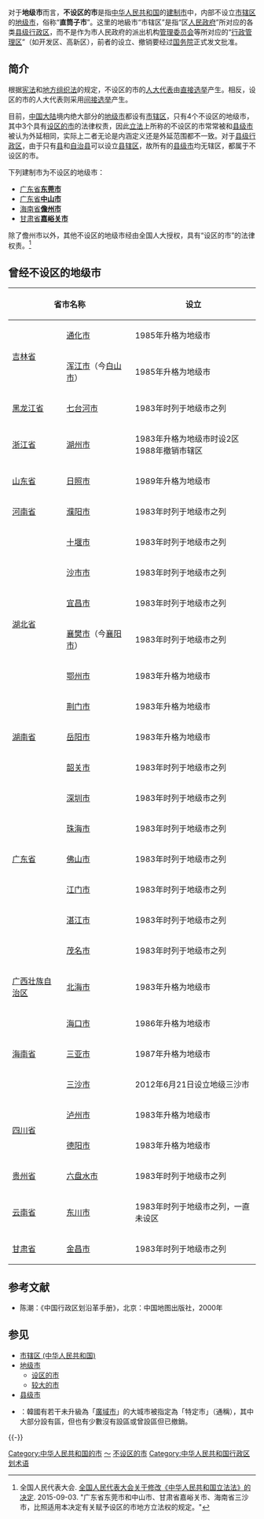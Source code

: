{{onesource|time=2019-05-15T13:45:50+00:00}}
{{中华人民共和国行政区划单位}}
对于'''地级市'''而言，'''不设区的市'''是指[[中华人民共和国|中华人民共和国]]的[[中华人民共和国城市建制|建制市]]中，内部不设立[[市辖区|市辖区]]的[[地级市|地级市]]，俗称“'''直筒子市'''”。这里的地級市“市辖区”是指“区[[人民政府|人民政府]]”所对应的各类[[县级行政区|县级行政区]]，而不是作为市人民政府的派出机构[[管理委员会|管理委员会]]等所对应的“[[行政管理区|行政管理区]]”（如开发区、高新区），前者的设立、撤销要经过[[中华人民共和国国务院|国务院]]正式发文批准。

==简介==
根据[[中华人民共和国宪法|宪法]]和[[S:中华人民共和国地方各级人民代表大会和地方各级人民政府组织法|地方组织法]]的规定，不设区的市的[[人大代表|人大代表]]由[[直接选举|直接选举]]产生。相反，设区的市的人大代表则采用[[间接选举|间接选举]]产生。 

目前，[[中国大陆|中国大陆]]境内绝大部分的[[地级市|地级市]]都设有[[市辖区|市辖区]]，只有4个不设区的地级市，其中3个具有[[设区的市|设区的市]]的法律权责，因此[[立法|立法]]上所称的不设区的市常常被和[[县级市|县级市]]被认为外延相同，实际上二者无论是内涵定义还是外延范围都不一致。对于[[县级行政区|县级行政区]]，由于只有[[县|县]]和[[自治县|自治县]]可以设立[[县辖区_(中华人民共和国)|县辖区]]，故所有的[[县级市|县级市]]均无辖区，都属于不设区的市。

下列建制市为不设区的地级市：
*[[广东省|广东省]]'''[[东莞市|东莞市]]'''
*[[广东省|广东省]]'''[[中山市|中山市]]'''
*[[海南省|海南省]]'''[[儋州市|儋州市]]'''
*[[甘肃省|甘肃省]]'''[[嘉峪关市|嘉峪关市]]'''

除了儋州市以外，其他不设区的地级市经由全国人大授权，具有“设区的市”的法律权责。<ref>全国人民代表大会. [[s:全国人民代表大会关于修改《中华人民共和国立法法》的决定|全国人民代表大会关于修改《中华人民共和国立法法》的决定]]. 2015-09-03. "﻿广东省东莞市和中山市、甘肃省嘉峪关市、海南省三沙市，比照适用本决定有关赋予设区的市地方立法权的规定。"</ref>
== 曾经不设区的地级市 ==
{| class="wikitable"
! colspan=2 |省市名称 !! 设立 !! 后续
|-
|rowspan=2|[[吉林省|吉林省]]||[[通化市|通化市]]  ||  1985年升格为地级市  ||  1986年始设区
|-
|[[浑江市|浑江市]]（今[[白山市|白山市]]） || 1985年升格为地级市 || 1986年始设区
|-
|[[黑龙江省|黑龙江省]]||[[七台河市|七台河市]]|| 1983年时列于地级市之列 || 1984年始设区
|-
|[[浙江省|浙江省]]||[[湖州市|湖州市]] || 1983年升格为地级市时设2区<br>1988年撤销市辖区 || 2003年复设市辖区
|-
|[[山东省|山东省]]||[[日照市|日照市]] || 1989年升格为地级市 || 1992年始设区
|-
|[[河南省|河南省]]||[[濮阳市|濮阳市]] || 1983年时列于地级市之列 || 1985年始设区
|-
|rowspan=6|[[湖北省|湖北省]]||[[十堰市|十堰市]] || 1983年时列于地级市之列 || 1984年始设区
|-
|[[沙市市|沙市市]] || 1983年时列于地级市之列 || 1994年与[[荆州地区|荆州地区]]合并改设[[荆沙市|荆沙市]]（1996年改称[[荆州市|荆州市]]）后始设区
|-
|[[宜昌市|宜昌市]] || 1983年时列于地级市之列 || 1986年始设区
|-
|[[襄樊市|襄樊市]]（今[[襄阳市|襄阳市]]） || 1983年时列于地级市之列 || 1984年始设区
|-
|[[鄂州市|鄂州市]] || 1983年升格为地级市 || 1987年始设区
|-
|[[荆门市|荆门市]] || 1983年升格为地级市 || 1985年始设区
|-
|[[湖南省|湖南省]]||[[岳阳市|岳阳市]] || 1983年升格为地级市 || 1984年始设区
|-
|rowspan=7|[[广东省|广东省]]||[[韶关市|韶关市]] || 1983年时列于地级市之列 || 1984年始设区
|-
|[[深圳市|深圳市]] || 1983年时列于地级市之列 || 1990年始设区（此前设有办事处，但非正式区建制）
|-
|[[珠海市|珠海市]] || 1983年时列于地级市之列 || 1984年始设区
|-
|[[佛山市|佛山市]] || 1983年时列于地级市之列 || 1984年始设区
|-
|[[江门市|江门市]] || 1983年时列于地级市之列 || 1984年始设区
|-
|[[湛江市|湛江市]] || 1983年时列于地级市之列 || 1984年始设区
|-
|[[茂名市|茂名市]] || 1983年时列于地级市之列 || 1984年始设区
|-
|[[广西壮族自治区|广西壮族自治区]]||[[北海市|北海市]] || 1983年升格为地级市 || 1984年始设区
|-
|rowspan=3|[[海南省|海南省]]||[[海口市|海口市]] || 1986年升格为地级市 || 1990年始设区
|-
|[[三亚市|三亚市]] || 1987年升格为地级市 || 2014年始设区
|-
|[[三沙市|三沙市]] || 2012年6月21日设立地级三沙市 || 2020年始设区
|-
|rowspan=2|[[四川省|四川省]]||[[泸州市|泸州市]] || 1983年升格为地级市 || 1984年始设区
|-
|[[德阳市|德阳市]] || 1983年升格为地级市 || 1984年始设区
|-
|[[贵州省|贵州省]]||[[六盘水市|六盘水市]] || 1983年时列于地级市之列 || 1987年始设区
|-
|[[云南省|云南省]]||[[东川市|东川市]] || 1983年时列于地级市之列，一直未设区 || 1998年被撤销并改设[[昆明市|昆明市]][[东川区|东川区]]
|-
|[[甘肃省|甘肃省]]||[[金昌市|金昌市]] || 1983年时列于地级市之列 || 1984年始设区
|}

== 参考文献 ==
{{Reflist}}
* 陈潮：《中国行政区划沿革手册》，北京：中国地图出版社，2000年

== 参见 ==
{{Portal box|中华人民共和国|法律|政治}}
*[[市辖区_(中华人民共和国)|市辖区 (中华人民共和国)]]
* [[地级市|地级市]]
** [[设区的市|设区的市]]
** [[较大的市|较大的市]]
* [[县级市|县级市]]
* {{link-ko|特定市|특정시}}：韓國有若干未升級為「[[廣域市_(韓國)|廣域市]]」的大城市被指定為「特定市」（通稱），其中大部分設有區，但也有少數沒有設區或曾設區但已撤銷。

{{-}}
{{中华人民共和国地级以上行政区}}
{{中华人民共和国行政区划}}

[[Category:中华人民共和国的市|Category:中华人民共和国的市]]
[[Category:地级市|～]]
[[Category:不设区的市|]]
[[Category:中华人民共和国行政区划术语|Category:中华人民共和国行政区划术语]]